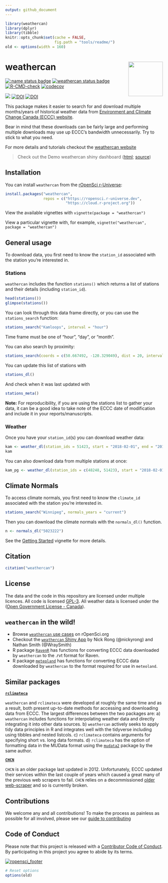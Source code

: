```yaml
---
output: github_document
---
```


```r
library(weathercan)
library(dplyr)
library(tibble)
knitr::opts_chunk$set(cache = FALSE,
                      fig.path = "tools/readme/")
old <- options(width = 160)
```

# weathercan <img src="https://github.com/ropensci/weathercan/raw/main/inst/assets/weathercan_logo.png" align = "right" width = 110/>

[![:name status badge](https://ropensci.r-universe.dev/badges/:name)](https://ropensci.r-universe.dev)
[![weathercan status badge](https://ropensci.r-universe.dev/badges/weathercan)](https://ropensci.r-universe.dev)
[![R-CMD-check](https://github.com/ropensci/weathercan/workflows/R-CMD-check/badge.svg)](https://github.com/ropensci/weathercan/actions)
[![codecov](https://codecov.io/gh/ropensci/weathercan/branch/main/graph/badge.svg)](https://app.codecov.io/gh/ropensci/weathercan)

[![](https://badges.ropensci.org/160_status.svg)](https://github.com/ropensci/software-review/issues/160) [![DOI](https://zenodo.org/badge/60650396.svg)](https://zenodo.org/badge/latestdoi/60650396) [![DOI](http://joss.theoj.org/papers/10.21105/joss.00571/status.svg)](https://doi.org/10.21105/joss.00571)


<!-- [![CRAN\_Status\_Badge](https://www.r-pkg.org/badges/version/weathercan)](https://cran.r-project.org/package=weathercan) [![CRAN Downloads](http://cranlogs.r-pkg.org/badges/grand-total/weathercan)](https://CRAN.R-project.org/package=weathercan) -->


This package makes it easier to search for and download multiple months/years of historical weather data from [Environment and Climate Change Canada (ECCC) website](https://climate.weather.gc.ca/historical_data/search_historic_data_e.html).

Bear in mind that these downloads can be fairly large and performing multiple downloads may use up ECCC's bandwidth unnecessarily. Try to stick to what you need.

For more details and tutorials checkout the [weathercan website](https://docs.ropensci.org/weathercan/)

> Check out the Demo weathercan shiny dashboard ([html](https://steffilazerte.shinyapps.io/weathercan_shiny/); [source](https://github.com/steffilazerte/weathercan_shiny))

## Installation

You can install `weathercan` from the [rOpenSci r-Universe](https://ropensci.r-universe.dev/ui):

```r
install.packages("weathercan", 
                 repos = c("https://ropensci.r-universe.dev", 
                           "https://cloud.r-project.org"))
```


View the available vignettes with `vignette(package = "weathercan")`  
 
View a particular vignette with, for example, `vignette("weathercan", package = "weathercan")`

## General usage

To download data, you first need to know the `station_id` associated with the station you're interested in.

### Stations

`weathercan` includes the function `stations()` which returns a list of stations and their details (including `station_id`).

```r
head(stations())
glimpse(stations())
```

You can look through this data frame directly, or you can use the `stations_search` function:

```r
stations_search("Kamloops", interval = "hour")
```

Time frame must be one of "hour", "day", or "month".

You can also search by proximity:

```r
stations_search(coords = c(50.667492, -120.329049), dist = 20, interval = "hour")
```

You can update this list of stations with 

```r
stations_dl()
```

And check when it was last updated with
```r
stations_meta()
```

**Note:** For reproducibility, if you are using the stations list to gather your
data, it can be a good idea to take note of the ECCC date of modification and 
include it in your reports/manuscripts.

### Weather

Once you have your `station_id`(s) you can download weather data:

```r
kam <- weather_dl(station_ids = 51423, start = "2018-02-01", end = "2018-04-15")
kam
```

You can also download data from multiple stations at once:

```r
kam_pg <- weather_dl(station_ids = c(48248, 51423), start = "2018-02-01", end = "2018-04-15")
```

## Climate Normals

To access climate normals, you first need to know the `climate_id` associated with the station you're interested in.

```r
stations_search("Winnipeg", normals_years = "current")
```

Then you can download the climate normals with the `normals_dl()` function.

```r
n <- normals_dl("5023222")
```

See the [Getting Started](https://docs.ropensci.org/weathercan/articles/weathercan.html) 
vignette for more details. 


## Citation

```r
citation("weathercan")
```

## License

The data and the code in this repository are licensed under multiple licences. All code is licensed [GPL-3](https://www.gnu.org/licenses/gpl-3.0.en.html). All weather data is licensed under the ([Open Government License - Canada](http://open.canada.ca/en/open-government-licence-canada)). 

## `weathercan` in the wild!

- Browse [`weathercan` use cases](https://ropensci.org/usecases/) on rOpenSci.org
- Checkout the [`weathercan` Shiny App](https://nickrongkp.shinyapps.io/WeatherCan/) by Nick Rong (@nickyrong) and Nathan Smith (@WraySmith)
- R package [`RavenR`](https://github.com/rchlumsk/RavenR/tree/master/R) has functions for converting 
  ECCC data downloaded by `weathercan` to the .rvt format for Raven.
- R package [`meteoland`](https://github.com/emf-creaf/meteoland) has functions for converting ECCC
  data downloaded by `weathercan` to the format required for use in `meteoland`.

## Similar packages

**[`rclimateca`](https://github.com/paleolimbot/rclimateca)**

`weathercan` and `rclimateca` were developed at roughly the same time and as a result, both present up-to-date methods for accessing and downloading data from ECCC. The largest differences between the two packages are: a) `weathercan` includes functions for interpolating weather data and directly integrating it into other data sources. b) `weathercan` actively seeks to apply tidy data principles in R and integrates well with the tidyverse including using tibbles and nested listcols. c) `rclimateca` contains arguments for specifying short vs. long data formats. d) `rclimateca` has the option of formatting data in the MUData format using the [`mudata2`](https://cran.r-project.org/package=mudata2) package by the same author.

**[`CHCN`](https://cran.r-project.org/package=CHCN)**

`CHCN` is an older package last updated in 2012. Unfortunately, ECCC updated their services within the last couple of years which caused a great many of the previous web scrapers to fail. `CHCN` relies on a decommissioned [older web-scraper](https://quickcode.io/) and so is currently broken. 

## Contributions

We welcome any and all contributions! To make the process as painless as possible for all involved, please see our [guide to contributing](CONTRIBUTING.md)

## Code of Conduct

Please note that this project is released with a [Contributor Code of Conduct](https://ropensci.org/code-of-conduct/). By participating in this project you agree to abide by its terms.

[![ropensci_footer](http://ropensci.org/public_images/ropensci_footer.png)](https://ropensci.org)


```r
# Reset options
options(old)
```
